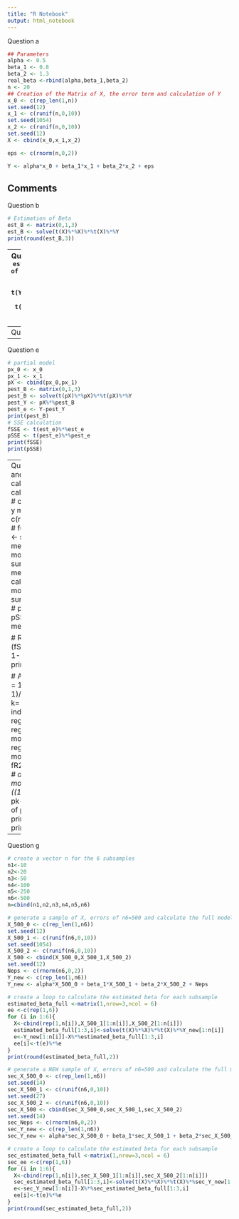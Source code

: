 ```yaml
---
title: "R Notebook"
output: html_notebook
---
```

Question a
```r
## Parameters
alpha <- 0.5
beta_1 <- 0.8
beta_2 <- 1.3
real_beta <-rbind(alpha,beta_1,beta_2)
n <- 20
## Creation of the Matrix of X, the error term and calculation of Y
x_0 <- c(rep_len(1,n))
set.seed(12)
x_1 <- c(runif(n,0,10))
set.seed(1054)
x_2 <- c(runif(n,0,10))
set.seed(12)
X <- cbind(x_0,x_1,x_2)

eps <- c(rnorm(n,0,2))

Y <- alpha*x_0 + beta_1*x_1 + beta_2*x_2 + eps
```
Comments
---
Question b
```r
# Estimation of Beta
est_B <- matrix(0,1,3)
est_B <- solve(t(X)%*%X)%*%t(X)%*%Y
print(round(est_B,3))
```
---
Question c
```r
est_Y <- X%*%est_B #estimated Y
est_e <- Y-est_Y #residual error
# creation of equations that need to be tested
equa11<-t(est_e)%*%est_e
equa12 <- t(Y)%*%Y-t(est_B)%*%t(X)%*%Y-t(Y)%*%X%*%est_B+t(est_B)%*%t(X)%*%X%*%est_B
equa21<-t(est_B)%*%t(X)%*%Y
equa22<-t(Y)%*%X%*%est_B
# check if they are equal
all(round(equa11,3)==round(equa12,3))
all(round(equa21,3)==round(equa22,3))
```
---
Question d
```r
# find matrix M -> My=e -> M=(I-Xinv(X'X)X')
I <- diag(20)
M <- I-X%*%solve(t(X)%*%X)%*%t(X)
# round the matrix M and square it to be able to test idempotent
RoundedM=round(M,4)
RoundedM2=round(M%*%M,4)
# find matrix P -> P= Xinv(X'X)-X'
P <- X%*%solve(t(X)%*%X)%*%t(X)
# round the matrix P and square it to be able to test idempotent
RoundedP=round(P,4)
RoundedP2=round(P%*%P,4)
# to test if they are symmetric and idempotent, MP=PM=0
#symetry testing
all(RoundedM==t(RoundedM))
all(RoundedP==t(RoundedP))
#idempotent testing
all(RoundedM2==RoundedM)
all(RoundedP2==RoundedP)
```
---
Question e
```r
# partial model
px_0 <- x_0
px_1 <- x_1
pX <- cbind(px_0,px_1)
pest_B <- matrix(0,1,3)
pest_B <- solve(t(pX)%*%pX)%*%t(pX)%*%Y
pest_Y <- pX%*%pest_B
pest_e <- Y-pest_Y
print(pest_B)
# SSE calculation
fSSE <- t(est_e)%*%est_e
pSSE <- t(pest_e)%*%pest_e
print(fSSE)
print(pSSE)

```
---
Question f
```r
# R2 and ajusted R2 calculation
# SSR calculation est_Y-avY
# compute average of y
mean_Y <- c(rep_len(mean(Y),n))
# full model SSR 
fSSR <- sum((est_Y-mean_Y)^2)
# partial model SSR
pSSR <- sum((pest_Y-mean_Y)^2)
# SST calculation
# full model SST
fSST <- sum((Y-mean_Y)^2)
# partial model SST
pSST <- sum((Y-mean_Y)^2)

# R squared
fR2 <- 1-(fSSE/fSST)
pR2 <- 1-(pSSE/pSST)
print(fR2)
print(pR2)

# Adjusted-R squared = 1 - ((1-R2)(n-1)/(n-k-1)), where k= number of independant regressor
fk <- 2 # regressors of full model
pk <- 1 # regressors of partial model
fAR2 <- 1-((1-fR2)*(n-1)/(n-fk-1)) # adjusted r2 of full model
pAR2 <- 1-((1-pR2)*(n-1)/(n-pk-1)) # adjusted r2 of partial model
print(fAR2)
print(pAR2)
```
---
Question g
```r
# create a vector n for the 6 subsamples
n1<-10
n2<-20
n3<-50
n4<-100
n5<-250
n6<-500
n=cbind(n1,n2,n3,n4,n5,n6)

# generate a sample of X, errors of n6=500 and calculate the full model
X_500_0 <- c(rep_len(1,n6))
set.seed(12)
X_500_1 <- c(runif(n6,0,10))
set.seed(1054)
X_500_2 <- c(runif(n6,0,10))
X_500 <- cbind(X_500_0,X_500_1,X_500_2)
set.seed(12)
Neps <- c(rnorm(n6,0,2))
Y_new <- c(rep_len(1,n6))
Y_new <- alpha*X_500_0 + beta_1*X_500_1 + beta_2*X_500_2 + Neps

# create a loop to calculate the estimated beta for each subsample
estimated_beta_full <-matrix(1,nrow=3,ncol = 6)
ee <-c(rep(1,6))
for (i in 1:6){
  X<-cbind(rep(1,n[i]),X_500_1[1:n[i]],X_500_2[1:n[i]])
  estimated_beta_full[1:3,i]<-solve(t(X)%*%X)%*%t(X)%*%Y_new[1:n[i]]
  e<-Y_new[1:n[i]]-X%*%estimated_beta_full[1:3,i]
  ee[i]<-t(e)%*%e
}
print(round(estimated_beta_full,2))

# generate a NEW sample of X, errors of n6=500 and calculate the full model
sec_X_500_0 <- c(rep_len(1,n6))
set.seed(14)
sec_X_500_1 <- c(runif(n6,0,10))
set.seed(27)
sec_X_500_2 <- c(runif(n6,0,10))
sec_X_500 <- cbind(sec_X_500_0,sec_X_500_1,sec_X_500_2)
set.seed(14)
sec_Neps <- c(rnorm(n6,0,2))
sec_Y_new <- c(rep_len(1,n6))
sec_Y_new <- alpha*sec_X_500_0 + beta_1*sec_X_500_1 + beta_2*sec_X_500_2 + sec_Neps

# create a loop to calculate the estimated beta for each subsample
sec_estimated_beta_full <-matrix(1,nrow=3,ncol = 6)
sec_ee <-c(rep(1,6))
for (i in 1:6){
  X<-cbind(rep(1,n[i]),sec_X_500_1[1:n[i]],sec_X_500_2[1:n[i]])
  sec_estimated_beta_full[1:3,i]<-solve(t(X)%*%X)%*%t(X)%*%sec_Y_new[1:n[i]]
  e<-sec_Y_new[1:n[i]]-X%*%sec_estimated_beta_full[1:3,i]
  ee[i]<-t(e)%*%e
}
print(round(sec_estimated_beta_full,2))

```